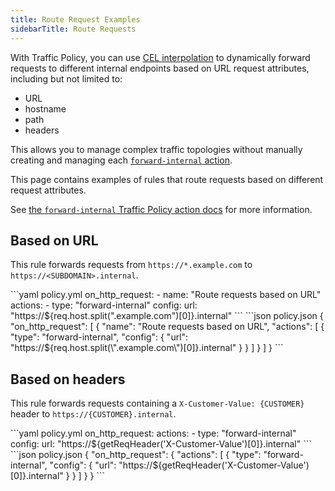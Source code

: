 ```yaml
---
title: Route Request Examples
sidebarTitle: Route Requests
---
```


With Traffic Policy, you can use [CEL interpolation](/traffic-policy/concepts/cel-interpolation) to dynamically forward requests to different internal endpoints based on URL request attributes, including but not limited to:

- URL
- hostname
- path
- headers

This allows you to manage complex traffic topologies without manually creating and managing each [`forward-internal` action](/traffic-policy/actions/forward-internal).

This page contains examples of rules that route requests based on different request attributes.

See [the `forward-internal` Traffic Policy action docs](/traffic-policy/actions/forward-internal/) for more information.

## Based on URL

This rule forwards requests from `https://*.example.com` to `https://<SUBDOMAIN>.internal`.

<CodeGroup>
```yaml policy.yml
on_http_request:
  - name: "Route requests based on URL"
    actions:
    - type: "forward-internal"
    config:
    url: "https://${req.host.split(".example.com")[0]}.internal"
```
```json policy.json
{
  "on_http_request": [
    {
      "name": "Route requests based on URL",
      "actions": [
        {
          "type": "forward-internal",
          "config": {
            "url": "https://${req.host.split(\".example.com\")[0]}.internal"
          }
        }
      ]
    }
  ]
}
```
</CodeGroup>

## Based on headers

This rule forwards requests containing a `X-Customer-Value: {CUSTOMER}` header to `https://{CUSTOMER}.internal`.

<CodeGroup>
```yaml policy.yml
on_http_request:
  actions:
    - type: "forward-internal"
      config:
      url: "https://${getReqHeader('X-Customer-Value')[0]}.internal"
```
```json policy.json
{
  "on_http_request": {
    "actions": [
      {
        "type": "forward-internal",
        "config": {
          "url": "https://${getReqHeader('X-Customer-Value')[0]}.internal"
        }
      }
    ]
  }
}
```
</CodeGroup>
